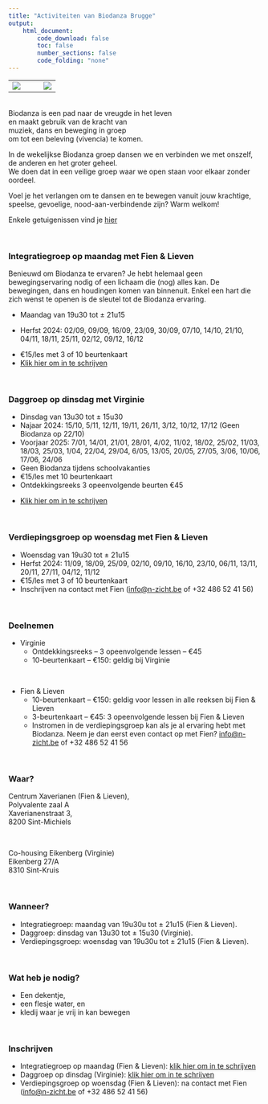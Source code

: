 ```yaml
---
title: "Activiteiten van Biodanza Brugge"
output:
    html_document:
        code_download: false
        toc: false
        number_sections: false
        code_folding: "none"
---
```


<table>
<tr>
<td width=66%>
![](./figs/activiteiten2023.png)
</td>
<td width=34%>
![](./figs/flyerVirginie2024.jpg)
</td>
</table>

</br>
Biodanza is een pad naar de vreugde in het leven  
en maakt gebruik van de kracht van  
muziek, dans en beweging in groep  
om tot een beleving (vivencia) te komen.  

In de wekelijkse Biodanza groep dansen we en verbinden we met onszelf, de anderen en het groter geheel.   
We doen dat in een veilige groep waar we open staan voor elkaar zonder oordeel.

Voel je het verlangen om te dansen en te bewegen vanuit jouw krachtige, speelse, gevoelige, nood-aan-verbindende zijn? Warm welkom!

Enkele getuigenissen vind je [hier](getuigenissen.html)

</br>

<!--
<a name="bloomDudzele"></a>

### <span style="color:#AD441F"> Nieuw! </span>  Biodanza sessie met Fien op Bloom Fair in Dudzele op 18/2 

- Zin om Biodanza eens uit te proberen of een vivencia mee te pikken? Goed nieuws! 
- Ik geeft een sessie van 1u op Bloom Fair in Dudzele op 18/2! 
- Er is natuurlijk nog veel meer te beleven op deze dag! Warm welkom allemaal! 
- Ik bied jullie een kortingscode aanbieden van 10% Ticketing link.  [https://www.bloom.be/spirituele-beurzen](https://www.bloom.be/spirituele-beurzen)  Discountcode: BLOOMFAIR2024DISCOUNT  
Ik zie jullie graag… daar!  
Liefs, Fien

</br>

<a name="verdedigingLieven"></a>

### <span style="color:#AD441F"> Nieuw! </span>  Voordracht Eindwerk Lieven -- Biologische Aspecten van Biodanza op 02/03

- Op zaterdag 2 maart zet ik de laatste stap in mijn Biodanza opleiding. 
- Ik verdedig mijn eindwerk over mijn grote passie: de biologisch aspecten van Biodanza. 
- De verdediging gaat door op 02/03 om 18u30 in Antwerpen na de infonamiddag over de nieuwe cyclus van de opleiding tot Biodanza docent waar je ook meer dan welkom bent. 
- Meer info en inschrijven kan via dit Google formulier: https://forms.gle/TANyN1SoYH6t8NRZ9 
- Voor mensen die inschrijven voor de infonamiddag en de verdediging voorzien we een snelle hap tussenin. 
- Achteraf voorzien we ook een hapje en drankje om het afstuderen te vieren. 

<a name="zomerbiodanza"></a>

### <span style="color:#AD441F">Nieuw!</span> Zomerlessen in Augustus op Woensdag met Virginie, Fien & Lieven 

Zin om samen met ons de zomer te vieren? Goed nieuws! We maken van augustus een heerlijke Biodanza maand! Virginie, Fien & Lieven bundelen hun passie en bieden jullie enkele deugddoende Vivencia’s (sessies) aan. Ook voor mensen zonder Biodanza ervaring.

Fien opent de Biodanza maand op zaterdag 10/08 op het Bloom festival in Oostende met een sessie van 18u-19u15. Daarna geven we wekelijks Biodanza op woensdag in Brugge.

Wanneer?

- Zaterdag 10/08 Biodanza Sessie met Fien om 18u00 op Bloom Fest Oostende
- Woensdag 14/08 Vivencia met Virginie 19u30
- Woensdag 21/08 Vivencia met Lieven 19u30
- Woensdag 28/08 - Start om 18u30 - Met Fien, Lieven, Virginie + Potluck na de vivencia!

Zin om mee te dansen? 

 - Bloom Fest €20/€27 voor toegang 1 dag (zaterdag) of 2 dagen (zaterdag en zondag) via kortingscode SBF2024DISC. Inschrijven https://www.bloom.be/spirituele-beurzen/summer-bloom-fest-oostende
 
- €15 per losse les of via je huidige 3 of 10 beurtenkaart van Fien & Lieven of Virginie. [Klik hier om in te schrijven](./inschrijvenZomerLessen.html)


</br>

-->

<a name="activiteitenFienLieven"></a>

### Integratiegroep op maandag met Fien & Lieven 

Benieuwd om Biodanza te ervaren? Je hebt helemaal geen bewegingservaring nodig of een lichaam die (nog) alles kan. De bewegingen, dans en houdingen komen van binnenuit. Enkel een hart die zich wenst te openen is de sleutel tot de Biodanza ervaring.  

- Maandag van 19u30 tot $\pm$ 21u15

- Herfst 2024: 02/09, 09/09, 16/09, 23/09, 30/09, 07/10, 14/10, 21/10, 04/11, 18/11, 25/11, 02/12, 09/12, 16/12

<!--
- Lente 2024: 15/04, 22/04, 29/04, 06/05, 13/05, 27/05, 03/06
-->

- €15/les met 3 of 10 beurtenkaart
- [Klik hier om in te schrijven](./inschrijvenIntegratieGroep.html)

</br>

<a name="activiteitenVirginie"></a>

### Daggroep op dinsdag met Virginie 


- Dinsdag van 13u30 tot $\pm$ 15u30
<!-- 
- Ontdekkingsreeks (3 keer): 12/09, 19/09, 26/09 -- €40 
-->
- Najaar 2024: 15/10, 5/11, 12/11, 19/11, 26/11, 3/12, 10/12,  17/12 (Geen Biodanza op 22/10)
- Voorjaar 2025:  7/01, 14/01, 21/01, 28/01, 4/02, 11/02, 18/02, 25/02, 11/03, 18/03, 25/03, 1/04, 22/04, 29/04, 6/05, 13/05, 20/05, 27/05, 3/06, 10/06, 17/06, 24/06
- Geen Biodanza tijdens schoolvakanties
- €15/les met 10 beurtenkaart 
- Ontdekkingsreeks 3 opeenvolgende beurten €45

<!--
-->
- [Klik hier om in te schrijven](./inschrijvenVirginie.html)

</br>

### Verdiepingsgroep op woensdag met Fien & Lieven 

- Woensdag van 19u30 tot $\pm$ 21u15
- Herfst 2024: 11/09, 18/09, 25/09, 02/10, 09/10, 16/10, 23/10, 06/11, 13/11, 20/11, 27/11, 04/12, 11/12
<!-- 

- Voorjaar 2024: 10/01, 17/01, 24/01, 31/01, 07/02, 21/02, 28/02, 06/03, 13/03, 20/03, 27/03
- Lente 2024:  05/06, 12/06, 19/06, 26/06, 03/07, 10/07 
-->
- €15/les met 3 of 10 beurtenkaart
- Inschrijven na contact met Fien  ([info@n-zicht.be](mailto:info@n-zicht.be) of +32 486 52 41 56)

</br>

### Deelnemen

  - Virginie 
    - Ontdekkingsreeks -- 3 opeenvolgende lessen -- €45 
    - 10-beurtenkaart -- €150: geldig bij Virginie 

</br> 

  - Fien & Lieven 
    - 10-beurtenkaart -- €150: geldig voor lessen in alle reeksen bij Fien & Lieven
    - 3-beurtenkaart -- €45: 3 opeenvolgende lessen bij Fien & Lieven
    - Instromen in de verdiepingsgroep kan als je al ervaring hebt met Biodanza. Neem je dan eerst even contact op met Fien? [info@n-zicht.be](mailto:info@n-zicht.be) of +32 486 52 41 56

</br>

### Waar? 

Centrum Xaverianen (Fien & Lieven),  
Polyvalente zaal A  
Xaverianenstraat 3,  
8200 Sint-Michiels

</br>

Co-housing Eikenberg (Virginie)    
Eikenberg 27/A         
8310 Sint-Kruis

</br> 

### Wanneer? 

- Integratiegroep: maandag van 19u30u tot $\pm$ 21u15 (Fien & Lieven).
- Daggroep: dinsdag van 13u30 tot $\pm$ 15u30 (Virginie). 
- Verdiepingsgroep: woensdag van 19u30u tot $\pm$ 21u15 (Fien & Lieven).

</br>

### Wat heb je nodig? 

  - Een dekentje,
  - een flesje water, en
  - kledij waar je vrij in kan bewegen
  
</br>

### Inschrijven 

<!-- 
- Zomerlessen op maandag (Fien & Lieven): [klik hier om in te schrijven](./inschrijvenZomerLessen.html)
-->
- Integratiegroep op maandag (Fien & Lieven): [klik hier om in te schrijven](./inschrijvenIntegratieGroep.html)
- Daggroep op dinsdag (Virginie): [klik hier om in te schrijven](./inschrijvenVirginie.html)
- Verdiepingsgroep op woensdag (Fien & Lieven): na contact met Fien  ([info@n-zicht.be](mailto:info@n-zicht.be) of +32 486 52 41 56)

